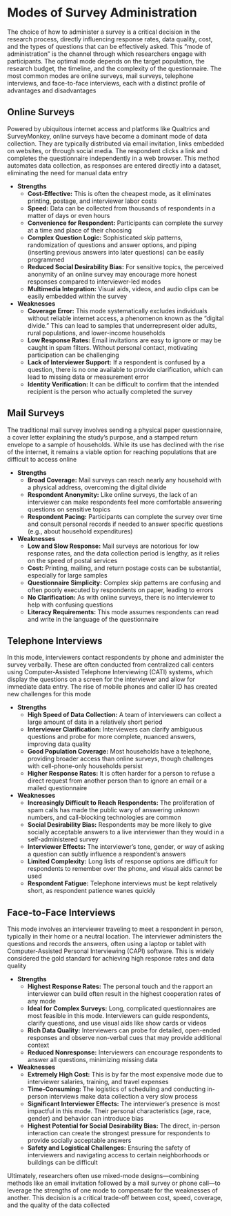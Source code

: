 # Modes of Survey Administration {-}

The choice of how to administer a survey is a critical decision in the research process, directly influencing response rates, data quality, cost, and the types of questions that can be effectively asked. This "mode of administration" is the channel through which researchers engage with participants. The optimal mode depends on the target population, the research budget, the timeline, and the complexity of the questionnaire. The most common modes are online surveys, mail surveys, telephone interviews, and face-to-face interviews, each with a distinct profile of advantages and disadvantages

## **Online Surveys** {-}

Powered by ubiquitous internet access and platforms like Qualtrics and SurveyMonkey, online surveys have become a dominant mode of data collection. They are typically distributed via email invitation, links embedded on websites, or through social media. The respondent clicks a link and completes the questionnaire independently in a web browser. This method automates data collection, as responses are entered directly into a dataset, eliminating the need for manual data entry

* **Strengths**
  * **Cost-Effective:** This is often the cheapest mode, as it eliminates printing, postage, and interviewer labor costs
  * **Speed:** Data can be collected from thousands of respondents in a matter of days or even hours
  * **Convenience for Respondent:** Participants can complete the survey at a time and place of their choosing
  * **Complex Question Logic:** Sophisticated skip patterns, randomization of questions and answer options, and piping (inserting previous answers into later questions) can be easily programmed
  * **Reduced Social Desirability Bias:** For sensitive topics, the perceived anonymity of an online survey may encourage more honest responses compared to interviewer-led modes
  * **Multimedia Integration:** Visual aids, videos, and audio clips can be easily embedded within the survey
* **Weaknesses**
  * **Coverage Error:** This mode systematically excludes individuals without reliable internet access, a phenomenon known as the "digital divide." This can lead to samples that underrepresent older adults, rural populations, and lower-income households
  * **Low Response Rates:** Email invitations are easy to ignore or may be caught in spam filters. Without personal contact, motivating participation can be challenging
  * **Lack of Interviewer Support:** If a respondent is confused by a question, there is no one available to provide clarification, which can lead to missing data or measurement error
  * **Identity Verification:** It can be difficult to confirm that the intended recipient is the person who actually completed the survey

## **Mail Surveys** {-}

The traditional mail survey involves sending a physical paper questionnaire, a cover letter explaining the study's purpose, and a stamped return envelope to a sample of households. While its use has declined with the rise of the internet, it remains a viable option for reaching populations that are difficult to access online

* **Strengths**
  * **Broad Coverage:** Mail surveys can reach nearly any household with a physical address, overcoming the digital divide
  * **Respondent Anonymity:** Like online surveys, the lack of an interviewer can make respondents feel more comfortable answering questions on sensitive topics
  * **Respondent Pacing:** Participants can complete the survey over time and consult personal records if needed to answer specific questions (e.g., about household expenditures)
* **Weaknesses**
  * **Low and Slow Response:** Mail surveys are notorious for low response rates, and the data collection period is lengthy, as it relies on the speed of postal services
  * **Cost:** Printing, mailing, and return postage costs can be substantial, especially for large samples
  * **Questionnaire Simplicity:** Complex skip patterns are confusing and often poorly executed by respondents on paper, leading to errors
  * **No Clarification:** As with online surveys, there is no interviewer to help with confusing questions
  * **Literacy Requirements:** This mode assumes respondents can read and write in the language of the questionnaire

## **Telephone Interviews** {-}

In this mode, interviewers contact respondents by phone and administer the survey verbally. These are often conducted from centralized call centers using Computer-Assisted Telephone Interviewing (CATI) systems, which display the questions on a screen for the interviewer and allow for immediate data entry. The rise of mobile phones and caller ID has created new challenges for this mode

* **Strengths**
  * **High Speed of Data Collection:** A team of interviewers can collect a large amount of data in a relatively short period
  * **Interviewer Clarification:** Interviewers can clarify ambiguous questions and probe for more complete, nuanced answers, improving data quality
  * **Good Population Coverage:** Most households have a telephone, providing broader access than online surveys, though challenges with cell-phone-only households persist
  * **Higher Response Rates:** It is often harder for a person to refuse a direct request from another person than to ignore an email or a mailed questionnaire
* **Weaknesses**
  * **Increasingly Difficult to Reach Respondents:** The proliferation of spam calls has made the public wary of answering unknown numbers, and call-blocking technologies are common
  * **Social Desirability Bias:** Respondents may be more likely to give socially acceptable answers to a live interviewer than they would in a self-administered survey
  * **Interviewer Effects:** The interviewer's tone, gender, or way of asking a question can subtly influence a respondent's answers
  * **Limited Complexity:** Long lists of response options are difficult for respondents to remember over the phone, and visual aids cannot be used
  * **Respondent Fatigue:** Telephone interviews must be kept relatively short, as respondent patience wanes quickly

## **Face-to-Face Interviews** {-}

This mode involves an interviewer traveling to meet a respondent in person, typically in their home or a neutral location. The interviewer administers the questions and records the answers, often using a laptop or tablet with Computer-Assisted Personal Interviewing (CAPI) software. This is widely considered the gold standard for achieving high response rates and data quality

* **Strengths**
  * **Highest Response Rates:** The personal touch and the rapport an interviewer can build often result in the highest cooperation rates of any mode
  * **Ideal for Complex Surveys:** Long, complicated questionnaires are most feasible in this mode. Interviewers can guide respondents, clarify questions, and use visual aids like show cards or videos
  * **Rich Data Quality:** Interviewers can probe for detailed, open-ended responses and observe non-verbal cues that may provide additional context
  * **Reduced Nonresponse:** Interviewers can encourage respondents to answer all questions, minimizing missing data
* **Weaknesses**
  * **Extremely High Cost:** This is by far the most expensive mode due to interviewer salaries, training, and travel expenses
  * **Time-Consuming:** The logistics of scheduling and conducting in-person interviews make data collection a very slow process
  * **Significant Interviewer Effects:** The interviewer's presence is most impactful in this mode. Their personal characteristics (age, race, gender) and behavior can introduce bias
  * **Highest Potential for Social Desirability Bias:** The direct, in-person interaction can create the strongest pressure for respondents to provide socially acceptable answers
  * **Safety and Logistical Challenges:** Ensuring the safety of interviewers and navigating access to certain neighborhoods or buildings can be difficult

Ultimately, researchers often use mixed-mode designs—combining methods like an email invitation followed by a mail survey or phone call—to leverage the strengths of one mode to compensate for the weaknesses of another. This decision is a critical trade-off between cost, speed, coverage, and the quality of the data collected
